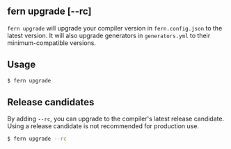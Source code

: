 ## fern upgrade [--rc]

`fern upgrade` will upgrade your compiler version in `fern.config.json` to the
latest version. It will also upgrade generators in `generators.yml` to their minimum-compatible versions.

## Usage

```bash
$ fern upgrade
```

## Release candidates

By adding `--rc`, you can upgrade to the compiler's latest release candidate. Using a release candidate is not recommended for production use.

```bash
$ fern upgrade --rc
```